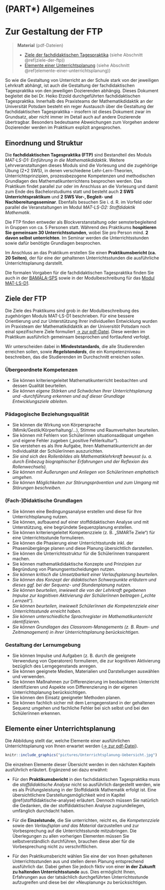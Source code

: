 # (PART\*) Allgemeines {.unnumbered}  
  

# Zur Gestaltung der FTP

> **Material** (pdf-Dateien)
>
> + [Ziele der fachdidaktischen Tagespraktika](files/Kompetenzziele.pdf) (siehe Abschnitt \@ref(ziele-der-ftp))
> + [Elemente einer Unterrichtsplanung](files/Unterrichtsplanung-Uebersicht.pdf) (siehe Abschnitt \@ref(elemente-einer-unterrichtsplanung)) 


So wie die Gestaltung von Unterricht an der Schule stark von der jeweiligen Lehrkraft abhängt, ist auch die Gestaltung der fachdidaktischen Tagespraktika von den jeweiligen Dozierenden abhängig.
Dieses Dokument begleitet die bei Dr. Heiko Etzold durchgeführten fachdidaktischen Tagespraktika.
Innerhalb des Praxisteams der Mathematikdidaktik an der Universität Potsdam besteht ein reger Austausch über die Gestaltung der fachdidaktischen Tagespraktika -- insofern ist dieses Dokument zwar im Grundsatz, aber nicht immer im Detail auch auf andere Dozierende übertragbar.
Besonders bedeutsame Abweichungen zum Vorgehen anderer Dozierender werden im Praktikum explizit angesprochen.


## Einordnung und Struktur

Die **fachdidaktischen Tagespraktika (FTP)** sind Bestandteil des Moduls *MAT-LS-D1: Einführung in die Mathematikdidaktik*.
Weitere Lehrveranstaltungen dieses Moduls sind die Vorlesung und die zugehörige Übung (2+2 SWS), in denen verschiedene Lehr-Lern-Theorien, Unterrichtsprinzipien, prozessbezogene Kompetenzen und methodischen Grundlagen des Mathematikunterrichtens besprochen werden.
Das Praktikum findet parallel zur oder im Anschluss an die Vorlesung und damit zum Ende des Bachelorstudiums statt und besteht auch **2 SWS Unterrichtspraktikum** und **2 SWS Vor-, Begleit- und Nachbereitungsseminar**.
Ebenfalls besuchen Sie i. d. R. im Vorfeld oder parallel die Veranstaltungen im Modul *MAT-LS-D2: Stoffdidaktik Mathematik*.

Die FTP finden entweder als Blockverstanstaltung oder semsterbegleitend in Gruppen von ca. 5 Personen statt.
Während des Praktikums **hospitieren Sie gemeinsam 30 Unterrichtsstunden**, wobei Sie pro Person mind. **2 davon selbst unterrichten**.
Im Seminar werden die Unterrichtsstunden sowie dafür benötigte Grundlagen besprochen.

Im Anschluss an das Praktikum erstellen Sie einen **Praktikumsbericht (ca. 20 Seiten)**, der für eine der gehaltenen Unterrichtsstunden die ausführliche Unterrichtsplanung darstellt.

Die formalen Vorgaben für die fachdidaktischen Tagespraktika finden Sie auch in der [BAMALA-SPS](https://www.uni-potsdam.de/de/studium/konkret/rechtsgrundlagen/studienordnungen/praktika-im-lehramt) sowie in der Modulbeschreibung für das [Modul MAT-LS-D1](https://puls.uni-potsdam.de/qisserver/rds?state=verpublish&status=init&vmfile=no&moduleCall=modulansicht&publishConfFile=modulverwaltung&publishSubDir=up/modulbearbeiter&&modul.modul_id=3154&menuid=&topitem=Modulbeschreibung&subitem=).


## Ziele der FTP

Die Ziele des Praktikums sind grob in der Modulbeschreibung des zugehörigen Moduls MAT-LS-D1 beschrieben.
Für eine bessere Orientierung und zur Unterstützung Ihrer individuellen Entwicklung wurden im Praxisteam der Mathematikdidaktik an der Universitöt Potsdam noch einal spezifischere Ziele formuliert [→ zur pdf-Datei](files/Kompetenzziele.pdf). Diese werden im Praktikum ausführlich gemeinsam besprochen und fortlaufend verfolgt.

Wir unterscheiden dabei in **Mindeststandards**, die alle Studierenden erreichen sollen, sowie ***Regelstandards***, die ein Kompetenzniveau beschreiben, das die Studierenden im Durchschnitt erreichen sollen.

### Übergeordnete Kompetenzen {-}
- Sie können kriteriengeleitet Mathematikunterricht beobachten und dessen Qualität beurteilen.
- *Sie können eigene Stärken und Schwächen Ihrer Unterrichtsplanung und -durchführung erkennen und auf dieser Grundlage Entwicklungsziele ableiten.*

### Pädagogische Beziehungsqualität {-}
- Sie können die Wirkung von Körpersprache (Mimik/Gestik/Körperhaltung/…), Stimme und Raumverhalten beurteilen.
- Sie können mit Fehlern von Schülerïnnen situationsadäquat umgehen und eigene Fehler zugeben („positive Fehlerkultur“).
- Sie verstehen es als Ihre Aufgabe, Ihren Mathematikunterricht an der Individualität der Schülerïnnen auszurichten.
- *Sie sind sich des Rollenbildes als Mathematiklehrkraft bewusst (u. a. durch Einbezug biographischer Erfahrungen und der Reflexion des Rollenwechsels).* 
- *Sie können mit Äußerungen und Anliegen von Schülerïnnen emphatisch umgehen.*
- *Sie können Möglichkeiten zur Störungsprävention und zum Umgang mit Störungen beschreiben.*

### (Fach-)Didaktische Grundlagen {-}
- Sie können eine Bedingungsanalyse erstellen und diese für Ihre Unterrichtsplanung nutzen.
- Sie können, aufbauend auf einer stoffdidaktischen Analyse und mit Unterstützung, eine begründete Sequenzplanung erstellen.
- Sie können kriteriengeleitet Kompetenzziele (z. B. „SMARTe Ziele“) für eine Unterrichtsstunde formulieren.
- Sie können die Phasierung einer Unterrichtsstunde inkl. der Phasenübergänge planen und diese Planung übersichtlich darstellen.
- Sie können die Unterrichtsstruktur für die Schülerïnnen transparent machen.
- Sie können mathematikdidaktische Konzepte und Prinzipien zur Begründung von Planungsentscheidungen nutzen.
- *Sie können kritisch die Umsetzbarkeit einer Verlaufsplanung beurteilen. *
- *Sie können das Konzept der didaktischen Schwerpunkte erläutern und dieses ggf. bei der Sequenz- und Stundenplanung nutzen. *
- *Sie können beurteilen, inwieweit die von der Lehrkraft gegebenen Impulse zur kognitiven Aktivierung der Schülerïnnen beitragen („echte Lernzeit“). *
- *Sie können beurteilen, inwieweit Schülerïnnen die Kompetenzziele einer Unterrichtsstunde erreicht haben.*
- *Sie können unterschiedliche Sprachregister im Mathematikunterricht identifizieren.*
- *Sie können Grundlagen des Classroom-Managements (z. B. Raum- und Zeitmanagement) in ihrer Unterrichtsplanung berücksichtigen.*

### Gestaltung der Lernumgebung {-}
- Sie können Impulse und Aufgaben (z. B. durch die geeignete Verwendung von Operatoren) formulieren, die zur kognitiven Aktivierung bezüglich des Lerngegenstands anregen.
- Sie können geeignete Medien, Materialien und Darstellungen auswählen und verwenden. 
- Sie können Maßnahmen zur Differenzierung im beobachteten Unterricht identifizieren und Aspekte von Differenzierung in der eigenen Unterrichtsplanung berücksichtigen. 
- Sie können den Einsatz geeigneter Methoden planen.
- Sie können fachlich sicher mit dem Lerngegenstand in der gehaltenen Sequenz umgehen und fachliche Fehler bei sich selbst und bei den Schülerïnnen erkennen.




## Elemente einer Unterrichtsplanung

Die Abbildung stellt dar, welche Elemente einer ausführlichen Unterrichtsplanung von Ihnen erwartet werden ([→ zur pdf-Datei](files/Unterrichtsplanung-Uebersicht.pdf)).

```r
knitr::include_graphics("pictures/Unterrichtsplanung-Uebersicht.jpg")
```

Die einzelnen Elemente dieser Übersicht werden in den nächsten Kapiteln ausführlich erläutert. Ergänzend sei dazu erwähnt:

* Für den **Praktikumsbericht** in den fachdidaktischen Tagespraktika muss die *stoffdidaktische Analyse* nicht so ausführlich dargestellt werden, wie es als Prüfungsleistung in der Stoffdidaktik Mathematik erfolgt ist. 
Eine übersichtlichere Darstellungsmöglichkeit wird in Kapitel \@ref(stoffdidaktische-analyse) erläutert. 
Dennoch müssen Sie natürlich die Gedanken, die der stoffdidaktischen Analyse zugrundeliegen, umfänglich durchdacht haben.

* Für die **Einzelstunde**, die Sie unterrichten, reicht es, die *Kompetenzziele* sowie den *Verlaufsplan und das Material* darzustellen und zur Vorbesprechung auf die Unterrichtsstunde mitzubringen.
Die Überlegungen zu allen vorherigen Elementen müssen Sie selbstverständlich durchführen, brauchen diese aber für die Vorbesprechung nicht zu verschriftlichen.

* Für den Praktikumsbericht wählen Sie eine der von Ihnen gehaltenen Unterrichtsstunden aus und stellen deren Planung entsprechend ausführlich dar.
Dabei gehen Sie jedoch fiktiv von einer **in der Zukunft zu haltenden Unterrichtsstunde** aus.
Dies ermöglicht Ihnen, Erfahrungen aus der tatsächlich durchgeführten Unterrichtsstunde aufzugreifen und diese bei der »Neuplanung« zu berücksichtigen.  

